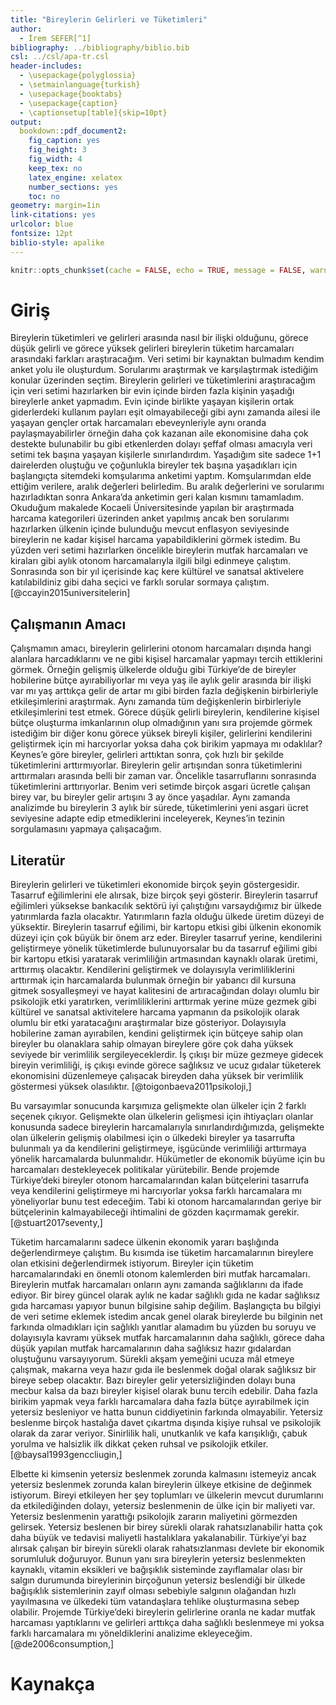 ```yaml
---
title: "Bireylerin Gelirleri ve Tüketimleri"
author: 
  - İrem SEFER[^1]
bibliography: ../bibliography/biblio.bib
csl: ../csl/apa-tr.csl
header-includes:
  - \usepackage{polyglossia}
  - \setmainlanguage{turkish}
  - \usepackage{booktabs}
  - \usepackage{caption} 
  - \captionsetup[table]{skip=10pt}
output:
  bookdown::pdf_document2:
    fig_caption: yes
    fig_height: 3
    fig_width: 4
    keep_tex: no
    latex_engine: xelatex
    number_sections: yes
    toc: no
geometry: margin=1in
link-citations: yes
urlcolor: blue
fontsize: 12pt
biblio-style: apalike
---
```

```r
knitr::opts_chunk$set(cache = FALSE, echo = TRUE, message = FALSE, warning = FALSE)
```

<!-- ======================================================================= -->
<!-- ============================== NOTLAR ================================= -->
<!-- ======================================================================= -->
[^1]: 20080296, [Github Repo](https://github.com/iremsefer38/arasinav.git)


# Giriş
  Bireylerin tüketimleri ve gelirleri arasında nasıl bir ilişki olduğunu, görece düşük gelirli ve görece yüksek gelirleri bireylerin tüketim harcamaları arasındaki farkları araştıracağım. Veri setimi bir kaynaktan bulmadım kendim anket yolu ile oluşturdum. Sorularımı araştırmak ve karşılaştırmak istediğim konular üzerinden seçtim. Bireylerin gelirleri ve tüketimlerini araştıracağım için veri setimi hazırlarken bir evin içinde birden fazla kişinin yaşadığı bireylerle anket yapmadım. Evin içinde birlikte yaşayan kişilerin ortak giderlerdeki kullanım payları eşit olmayabileceği gibi aynı zamanda ailesi ile yaşayan gençler ortak harcamaları ebeveynleriyle aynı oranda paylaşmayabilirler örneğin daha çok kazanan aile ekonomisine daha çok destekte bulunabilir bu gibi etkenlerden dolayı şeffaf olması amacıyla veri setimi tek başına yaşayan kişilerle sınırlandırdım. Yaşadığım site sadece 1+1 dairelerden oluştuğu ve çoğunlukla bireyler tek başına yaşadıkları için başlangıçta sitemdeki komşularıma anketimi yaptım. Komşularımdan elde ettiğim verilere, aralık değerleri belirledim. Bu aralık değerlerini ve sorularımı hazırladıktan sonra Ankara’da anketimin geri kalan kısmını tamamladım.  
Okuduğum makalede Kocaeli Üniversitesinde yapılan bir araştırmada harcama kategorileri üzerinden anket yapılmış ancak ben sorularımı hazırlarken ülkenin içinde bulunduğu mevcut enflasyon seviyesinde bireylerin ne kadar kişisel harcama yapabildiklerini görmek istedim. Bu yüzden veri setimi hazırlarken öncelikle bireylerin mutfak harcamaları ve kiraları gibi aylık otonom harcamalarıyla ilgili bilgi edinmeye çalıştım. Sonrasında son bir yıl içerisinde kaç kere kültürel ve sanatsal aktivelere katılabildiniz gibi daha seçici ve farklı sorular sormaya çalıştım. [@ccayin2015universitelerin]

## Çalışmanın Amacı
 Çalışmamın amacı, bireylerin gelirlerini otonom harcamaları dışında hangi alanlara harcadıklarını ve ne gibi kişisel harcamalar yapmayı tercih ettiklerini görmek. Örneğin gelişmiş ülkelerde olduğu gibi Türkiye’de de bireyler hobilerine bütçe ayırabiliyorlar mı veya yaş ile aylık gelir arasında bir ilişki var mı yaş arttıkça gelir de artar mı gibi birden fazla değişkenin birbirleriyle etkileşimlerini araştırmak. Aynı zamanda tüm değişkenlerin birbirleriyle etkileşimlerini test etmek. 
Görece düşük gelirli bireylerin, kendilerine kişisel bütçe oluşturma imkanlarının olup olmadığının yanı sıra projemde görmek istediğim bir diğer konu görece yüksek bireyli kişiler, gelirlerini kendilerini geliştirmek için mi harcıyorlar yoksa daha çok birikim yapmaya mı odaklılar? 
Keynes’e göre bireyler, gelirleri arttıktan sonra, çok hızlı bir şekilde tüketimlerini arttırmıyorlar. Bireylerin gelir artışından sonra tüketimlerini arttırmaları arasında belli bir zaman var. Öncelikle tasarruflarını sonrasında tüketimlerini arttırıyorlar. Benim veri setimde birçok asgari ücretle çalışan birey var, bu bireyler gelir artışını 3 ay önce yaşadılar. Aynı zamanda analizimde bu bireylerin 3 aylık bir sürede, tüketimlerini yeni asgari ücret seviyesine adapte edip etmediklerini inceleyerek, Keynes’in tezinin sorgulamasını yapmaya çalışacağım.


## Literatür 
  Bireylerin gelirleri ve tüketimleri ekonomide birçok şeyin göstergesidir. Tasarruf eğilimlerini ele alırsak, bize birçok şeyi gösterir. Bireylerin tasarruf eğilimleri yüksekse bankacılık sektörü iyi çalıştığını varsaydığımız bir ülkede yatırımlarda fazla olacaktır. Yatırımların fazla olduğu ülkede üretim düzeyi de yüksektir. Bireylerin tasarruf eğilimi, bir kartopu etkisi gibi ülkenin ekonomik düzeyi için çok büyük bir önem arz eder. 
Bireyler tasarruf yerine, kendilerini geliştirmeye yönelik tüketimlerde bulunuyorsalar bu da tasarruf eğilimi gibi bir kartopu etkisi yaratarak verimliliğin artmasından kaynaklı olarak üretimi, arttırmış olacaktır. Kendilerini geliştirmek ve dolayısıyla verimliliklerini arttırmak için harcamalarda bulunmak örneğin bir yabancı dil kursuna gitmek sosyalleşmeyi ve hayat kalitesini de artıracağından dolayı olumlu bir psikolojik etki yaratırken, verimliliklerini arttırmak yerine müze gezmek gibi kültürel ve sanatsal aktivitelere harcama yapmanın da psikolojik olarak olumlu bir etki yaratacağını araştırmalar bize gösteriyor. Dolayısıyla hobilerine zaman ayırabilen, kendini geliştirmek için bütçeye sahip olan bireyler bu olanaklara sahip olmayan bireylere göre çok daha yüksek seviyede bir verimlilik sergileyeceklerdir.  İş çıkışı bir müze gezmeye gidecek bireyin verimliliği, iş çıkışı evinde görece sağlıksız ve ucuz gıdalar tüketerek ekonomisini düzenlemeye çalışacak bireyden daha yüksek bir verimlilik göstermesi yüksek olasılıktır. [@toigonbaeva2011psikoloji,]

 Bu varsayımlar sonucunda karşımıza gelişmekte olan ülkeler için 2 farklı seçenek çıkıyor. Gelişmekte olan ülkelerin gelişmesi için ihtiyaçları olanlar konusunda sadece bireylerin harcamalarıyla sınırlandırdığımızda, gelişmekte olan ülkelerin gelişmiş olabilmesi için o ülkedeki bireyler ya tasarrufta bulunmalı ya da kendilerini geliştirmeye, işgücünde verimliliği arttırmaya yönelik harcamalarda bulunmalıdır. Hükümetler de ekonomik büyüme için bu harcamaları destekleyecek politikalar yürütebilir. Bende projemde Türkiye’deki bireyler otonom harcamalarından kalan bütçelerini tasarrufa veya kendilerini geliştirmeye mi harcıyorlar yoksa farklı harcamalara mı yöneliyorlar bunu test edeceğim. Tabi ki otonom harcamalarından geriye bir bütçelerinin kalmayabileceği ihtimalini de gözden kaçırmamak gerekir.[@stuart2017seventy,]

 Tüketim harcamalarını sadece ülkenin ekonomik yararı başlığında değerlendirmeye çalıştım. Bu kısımda ise tüketim harcamalarının bireylere olan etkisini değerlendirmek istiyorum. Bireyler için tüketim harcamalarındaki en önemli otonom kalemlerden biri mutfak harcamaları. Bireylerin mutfak harcamaları onların aynı zamanda sağlıklarını da ifade ediyor. Bir birey güncel olarak aylık ne kadar sağlıklı gıda ne kadar sağlıksız gıda harcaması yapıyor bunun bilgisine sahip değilim. Başlangıçta bu bilgiyi de veri setime eklemek istedim ancak genel olarak bireylerde bu bilginin net farkında olmadıkları için sağlıklı yanıtlar alamadım bu yüzden bu soruyu ve dolayısıyla kavramı yüksek mutfak harcamalarının daha sağlıklı, görece daha düşük yapılan mutfak harcamalarının daha sağlıksız hazır gıdalardan oluştuğunu varsayıyorum. Sürekli akşam yemeğini ucuza mâl etmeye çalışmak, makarna veya hazır gıda ile beslenmek doğal olarak sağlıksız bir bireye sebep olacaktır. Bazı bireyler gelir yetersizliğinden dolayı buna mecbur kalsa da bazı bireyler kişisel olarak bunu tercih edebilir. Daha fazla birikim yapmak veya farklı harcamalara daha fazla bütçe ayırabilmek için yetersiz besleniyor ve hatta bunun ciddiyetinin farkında olmayabilir. Yetersiz beslenme birçok hastalığa davet çıkartma dışında kişiye ruhsal ve psikolojik olarak da zarar veriyor.  Sinirlilik hali, unutkanlık ve kafa karışıklığı, çabuk yorulma ve halsizlik ilk dikkat çeken ruhsal ve psikolojik etkiler.[@baysal1993genccliugin,]

 Elbette ki kimsenin yetersiz beslenmek zorunda kalmasını istemeyiz ancak yetersiz beslenmek zorunda kalan bireylerin ülkeye etkisine de değinmek istiyorum. Bireyi etkileyen her şey toplumları ve ülkelerin mevcut durumlarını da etkilediğinden dolayı, yetersiz beslenmenin de ülke için bir maliyeti var. Yetersiz beslenmenin yarattığı psikolojik zararın maliyetini görmezden gelirsek. Yetersiz beslenen bir birey sürekli olarak rahatsızlanabilir hatta çok daha büyük ve tedavisi maliyetli hastalıklara yakalanabilir. Türkiye’yi baz alırsak çalışan bir bireyin sürekli olarak rahatsızlanması devlete bir ekonomik sorumluluk doğuruyor. Bunun yanı sıra bireylerin yetersiz beslenmekten kaynaklı, vitamin eksikleri ve bağışıklık sisteminde zayıflamalar olası bir salgın durumunda bireylerinin birçoğunun yetersiz beslendiği bir ülkede bağışıklık sistemlerinin zayıf olması sebebiyle salgının olağandan hızlı yayılmasına ve ülkedeki tüm vatandaşlara tehlike oluşturmasına sebep olabilir. Projemde Türkiye’deki bireylerin gelirlerine oranla ne kadar mutfak harcaması yaptıklarını ve gelirleri arttıkça daha sağlıklı beslenmeye mi yoksa farklı harcamalara mı yöneldiklerini analizime ekleyeceğim. [@de2006consumption,]
 
 


\newpage
# Kaynakça {#references}
<div id="refs"></div>


